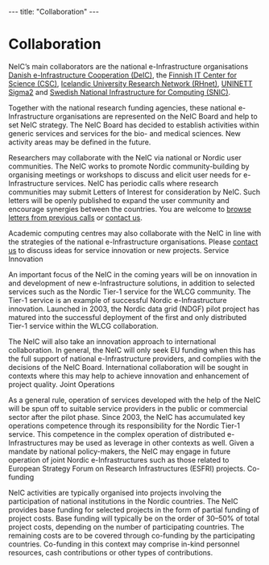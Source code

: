 ---
title: "Collaboration"
---

= Collaboration =

NeIC’s main collaborators are the national e-Infrastructure organisations [http://www.forskningsnettet.dk/ Danish e-Infrastructure Cooperation (DeIC)], the [http://www.csc.fi/english Finnish IT Center for Science (CSC)], [http://www.rhnet.is/english/ Icelandic University Research Network (RHnet)], [https://www.sigma2.no/ UNINETT Sigma2] and [http://www.snic.vr.se/ Swedish National Infrastructure for Computing (SNIC)]. 

Together with the national research funding agencies, these national e-Infrastructure organisations are represented on the NeIC Board and help to set NeIC strategy. The NeIC Board has decided to establish activities within generic services and services for the bio- and medical sciences. New activity areas may be defined in the future.

Researchers may collaborate with the NeIC via national or Nordic user communities. The NeIC works to promote Nordic community-building by organising meetings or workshops to discuss and elicit user needs for e-Infrastructure services. NeIC has periodic calls where research communities may submit Letters of Interest for consideration by NeIC. Such letters will be openly published to expand the user community and encourage synergies between the countries. You are welcome to [https://wiki.neic.no/wiki/Letters_of_interest browse letters from previous calls] or [[/about/about/team|contact us]].

Academic computing centres may also collaborate with the NeIC in line with the strategies of the national e-Infrastructure organisations. Please [[/about/about/team|contact us]] to discuss ideas for service innovation or new projects.
Service Innovation

An important focus of the NeIC in the coming years will be on innovation in and development of new e-Infrastructure solutions, in addition to selected services such as the Nordic Tier-1 service for the WLCG community. The Tier-1 service is an example of successful Nordic e-Infrastructure innovation. Launched in 2003, the Nordic data grid (NDGF) pilot project has matured into the successful deployment of the first and only distributed Tier-1 service within the WLCG collaboration.

The NeIC will also take an innovation approach to international collaboration. In general, the NeIC will only seek EU funding when this has the full support of national e-Infrastructure providers, and complies with the decisions of the NeIC Board. International collaboration will be sought in contexts where this may help to achieve innovation and enhancement of project quality.
Joint Operations

As a general rule, operation of services developed with the help of the NeIC will be spun off to suitable service providers in the public or commercial sector after the pilot phase. Since 2003, the NeIC has accumulated key operations competence through its responsibility for the Nordic Tier-1 service. This competence in the complex operation of distributed e-Infrastructures may be used as leverage in other contexts as well. Given a mandate by national policy-makers, the NeIC may engage in future operation of joint Nordic e-Infrastructures such as those related to European Strategy Forum on Research Infrastructures (ESFRI) projects.
Co-funding

NeIC activities are typically organised into projects involving the participation of national institutions in the Nordic countries. The NeIC provides base funding for selected projects in the form of partial funding of project costs. Base funding will typically be on the order of 30–50% of total project costs, depending on the number of participating countries. The remaining costs are to be covered through co-funding by the participating countries. Co-funding in this context may comprise in-kind personnel resources, cash contributions or other types of contributions.
